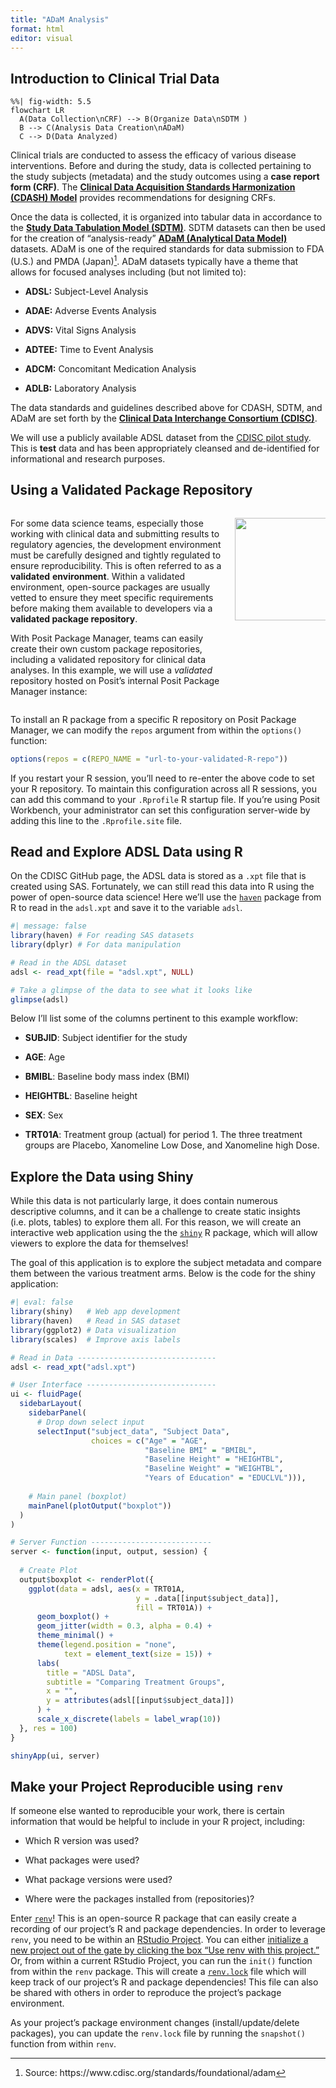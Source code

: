 ```yaml
---
title: "ADaM Analysis"
format: html
editor: visual
---
```


## Introduction to Clinical Trial Data

```mermaid
%%| fig-width: 5.5
flowchart LR
  A(Data Collection\nCRF) --> B(Organize Data\nSDTM )
  B --> C(Analysis Data Creation\nADaM)
  C --> D(Data Analyzed)
```

Clinical trials are conducted to assess the efficacy of various disease interventions. Before and during the study, data is collected pertaining to the study subjects (metadata) and the study outcomes using a **case report form (CRF)**. The [**Clinical Data Acquisition Standards Harmonization (CDASH) Model**](https://www.cdisc.org/standards/foundational/cdash) provides recommendations for designing CRFs.

Once the data is collected, it is organized into tabular data in accordance to the [**Study Data Tabulation Model (SDTM)**](https://www.cdisc.org/standards/foundational/sdtm). SDTM datasets can then be used for the creation of "analysis-ready" [**ADaM (Analytical Data Model)**](https://www.cdisc.org/standards/foundational/adam) datasets. ADaM is one of the required standards for data submission to FDA (U.S.) and PMDA (Japan)[^1]. ADaM datasets typically have a theme that allows for focused analyses including (but not limited to):

[^1]: Source: https://www.cdisc.org/standards/foundational/adam

-   **ADSL:** Subject-Level Analysis

-   **ADAE:** Adverse Events Analysis

-   **ADVS:** Vital Signs Analysis

-   **ADTEE:** Time to Event Analysis

-   **ADCM:** Concomitant Medication Analysis

-   **ADLB:** Laboratory Analysis

::: callout-note
The data standards and guidelines described above for CDASH, SDTM, and ADaM are set forth by the [**Clinical Data Interchange Consortium (CDISC)**](https://www.cdisc.org/).
:::

::: callout-important
We will use a publicly available ADSL dataset from the [CDISC pilot study](https://github.com/cdisc-org/sdtm-adam-pilot-project/tree/master/updated-pilot-submission-package/900172/m5/datasets/cdiscpilot01/analysis/adam/datasets). This is **test** data and has been appropriately cleansed and de-identified for informational and research purposes.
:::

## Using a Validated Package Repository

::: columns
::: {.column width="70%"}
For some data science teams, especially those working with clinical data and submitting results to regulatory agencies, the development environment must be carefully designed and tightly regulated to ensure reproducibility. This is often referred to as a **validated** **environment**. Within a validated environment, open-source packages are usually vetted to ensure they meet specific requirements before making them available to developers via a **validated package repository**.

With Posit Package Manager, teams can easily create their own custom package repositories, including a validated repository for clinical data analyses. In this example, we will use a *validated* repository hosted on Posit's internal Posit Package Manager instance:
:::

::: {.column width="30%"}
![](images/ppm_r_repos.png){fig-align="center" width="164"}
:::
:::

To install an R package from a specific R repository on Posit Package Manager, we can modify the `repos` argument from within the `options()` function:

``` r
options(repos = c(REPO_NAME = "url-to-your-validated-R-repo"))
```

If you restart your R session, you'll need to re-enter the above code to set your R repository. To maintain this configuration across all R sessions, you can add this command to your `.Rprofile` R startup file. If you're using Posit Workbench, your administrator can set this configuration server-wide by adding this line to the `.Rprofile.site` file.

## Read and Explore ADSL Data using R

On the CDISC GitHub page, the ADSL data is stored as a `.xpt` file that is created using SAS. Fortunately, we can still read this data into R using the power of open-source data science! Here we'll use the [`haven`](https://haven.tidyverse.org/index.html) package from R to read in the `adsl.xpt` and save it to the variable `adsl`.

```r
#| message: false
library(haven) # For reading SAS datasets
library(dplyr) # For data manipulation

# Read in the ADSL dataset
adsl <- read_xpt(file = "adsl.xpt", NULL)

# Take a glimpse of the data to see what it looks like
glimpse(adsl)
```

Below I'll list some of the columns pertinent to this example workflow:

-   **SUBJID**: Subject identifier for the study

-   **AGE**: Age

-   **BMIBL**: Baseline body mass index (BMI)

-   **HEIGHTBL**: Baseline height

-   **SEX**: Sex

-   **TRT01A**: Treatment group (actual) for period 1. The three treatment groups are Placebo, Xanomeline Low Dose, and Xanomeline high Dose.

## Explore the Data using Shiny

While this data is not particularly large, it does contain numerous descriptive columns, and it can be a challenge to create static insights (i.e. plots, tables) to explore them all. For this reason, we will create an interactive web application using the the [`shiny`](https://shiny.rstudio.com/) R package, which will allow viewers to explore the data for themselves!

The goal of this application is to explore the subject metadata and compare them between the various treatment arms. Below is the code for the shiny application:

```r
#| eval: false
library(shiny)   # Web app development
library(haven)   # Read in SAS dataset
library(ggplot2) # Data visualization
library(scales)  # Improve axis labels

# Read in Data -------------------------------
adsl <- read_xpt("adsl.xpt")

# User Interface -----------------------------
ui <- fluidPage(
  sidebarLayout(
    sidebarPanel(
      # Drop down select input
      selectInput("subject_data", "Subject Data", 
                  choices = c("Age" = "AGE",
                              "Baseline BMI" = "BMIBL",
                              "Baseline Height" = "HEIGHTBL",
                              "Baseline Weight" = "WEIGHTBL",
                              "Years of Education" = "EDUCLVL"))),
    
    # Main panel (boxplot)
    mainPanel(plotOutput("boxplot"))
  )
)

# Server Function ---------------------------
server <- function(input, output, session) {
  
  # Create Plot
  output$boxplot <- renderPlot({
    ggplot(data = adsl, aes(x = TRT01A, 
                            y = .data[[input$subject_data]], 
                            fill = TRT01A)) +
      geom_boxplot() +
      geom_jitter(width = 0.3, alpha = 0.4) +
      theme_minimal() +
      theme(legend.position = "none",
            text = element_text(size = 15)) +
      labs(
        title = "ADSL Data",
        subtitle = "Comparing Treatment Groups",
        x = "",
        y = attributes(adsl[[input$subject_data]])
      ) +
      scale_x_discrete(labels = label_wrap(10))
  }, res = 100)
}

shinyApp(ui, server)
```

## Make your Project Reproducible using `renv`

If someone else wanted to reproducible your work, there is certain information that would be helpful to include in your R project, including:

-   Which R version was used?

-   What packages were used?

-   What package versions were used?

-   Where were the packages installed from (repositories)?

Enter [`renv`](https://rstudio.github.io/renv/index.html)! This is an open-source R package that can easily create a recording of our project's R and package dependencies. In order to leverage `renv`, you need to be within an [RStudio Project](https://support.posit.co/hc/en-us/articles/200526207-Using-RStudio-Projects). You can either [initialize a new project out of the gate by clicking the box "Use renv with this project."](https://docs.posit.co/ide/user/ide/guide/environments/r/renv.html#new-project-use-renv-with-this-project) Or, from within a current RStudio Project, you can run the `init()` function from within the `renv` package. This will create a [`renv.lock`](https://rstudio.github.io/renv/reference/lockfiles.html?q) file which will keep track of our project's R and package dependencies! This file can also be shared with others in order to reproduce the project's package environment.

As your project's package environment changes (install/update/delete packages), you can update the `renv.lock` file by running the `snapshot()` function from within `renv`.
